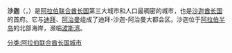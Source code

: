 {{about|城市沙迦|沙迦酋长国|沙迦酋长国}}
{{expand|time=2014-12-30T08:38:42+00:00}}
{{Infobox settlement
| name              = 沙迦
| official_name     = Sharjah
| native_name       = الشارقةّ
| settlement_type   = 城市
| subdivision_type1 = 国家
| subdivision_name1 = {{flag|阿联酋}}
| subdivision_type2 = [[酋长国|酋长国]]
| subdivision_name2 = {{flag|Sharjah}}
| translit_lang1_type = [[Arabic_script|Arabic]]
| translit_lang1_info = الشارقة
| image_skyline = {{Photomontage
| photo1a = Al Khan Lagoon by Night.jpg
| photo2a = Sharjah - Venice (11925055175).jpg 
| photo2b = Sharjah Heritage Area, UAE (4324549568).jpg
| photo3a = Blue Souk, Sharjah, UAE (4323843389).jpg
| photo3b = Shrrjsh Mosque - panoramio (1).jpg
| size = 280
| spacing = 2
| color = transparent
| border = 0
}}
| image_caption = '''Clockwise from top:'''<br> Al Khan Lagoon, Heritage District, Al-Noor Mosque, Blue Souk, Al-Qasba Canal
| image_flag        =
| image_map1        = 
| pushpin_map       =  UAE
| pushpin_map_caption = 沙迦在阿拉伯聯合酋長國的位置
| coordinates =  
| government_type   = [[君主立宪制|君主立宪制]]
| leader_title      = [[谢赫_(称号)|谢赫]]
| leader_name       = 谢赫·苏尔坦三世·本·穆罕默德·阿勒卡希米
| area_magnitude    =
| area_metro_km2    = 235.5
| area_metro_mi2    =
| population_as_of  = 2015
| population_total  = 1400000
}}

'''沙迦'''（{{lang-ar|الشارقة}}，{{transl|ar|ash-shāriqah}}）是[[阿拉伯联合酋长国|阿拉伯联合酋长国]]第三大城市和人口最稠密的城市，也是[[沙迦酋长国|沙迦酋长国]]的首府。它与[[迪拜|迪拜]]、[[阿治曼_(城市)|阿治曼]]组成了迪拜-沙迦-阿治曼大都会区。沙迦位于[[阿拉伯半岛|阿拉伯半岛]]的北部海岸，濒临[[波斯湾|波斯湾]]。

{{DEFAULTSORT: Sharjah}}
[[分类:阿拉伯联合酋长国城市|分类:阿拉伯联合酋长国城市]]